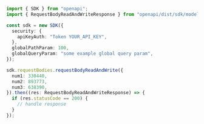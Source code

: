 ```typescript showLineNumbers copy filename="Request Body Read And Write usage example"
import { SDK } from "openapi";
import { RequestBodyReadAndWriteResponse } from "openapi/dist/sdk/models/operations";

const sdk = new SDK({
  security: {
    apiKeyAuth: "Token YOUR_API_KEY",
  },
  globalPathParam: 100,
  globalQueryParam: "some example global query param",
});

sdk.requestBodies.requestBodyReadAndWrite({
  num1: 330440,
  num2: 893773,
  num3: 638390,
}).then((res: RequestBodyReadAndWriteResponse) => {
  if (res.statusCode == 200) {
    // handle response
  }
});
```
